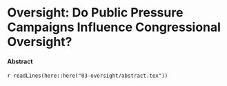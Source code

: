 # Oversight: Do Public Pressure Campaigns Influence Congressional Oversight? {#oversight}

#### Abstract {-}

`r readLines(here::here("03-oversight/abstract.tex"))`